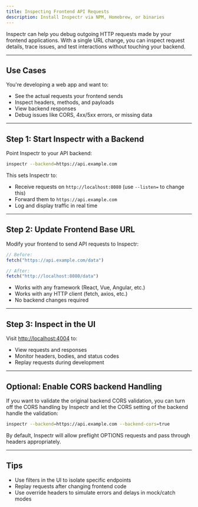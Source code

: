 ```yaml
---
title: Inspecting Frontend API Requests
description: Install Inspectr via NPM, Homebrew, or binaries
---
```



<FlowLocalBrowser client:only="react" />

Inspectr can help you debug outgoing HTTP requests made by your frontend applications. With a single URL change, you can inspect request details, trace issues, and test interactions without touching your backend.

---

## Use Cases

You're developing a web app and want to:

* See the actual requests your frontend sends
* Inspect headers, methods, and payloads
* View backend responses
* Debug issues like CORS, 4xx/5xx errors, or missing data

---

## Step 1: Start Inspectr with a Backend

Point Inspectr to your API backend:

```bash
inspectr --backend=https://api.example.com
```

This sets Inspectr to:

* Receive requests on `http://localhost:8080` (use `--listen=` to change this)
* Forward them to `https://api.example.com`
* Log and display traffic in real time

---

## Step 2: Update Frontend Base URL

Modify your frontend to send API requests to Inspectr:

```js
// Before:
fetch("https://api.example.com/data")
```

```js
// After:
fetch("http://localhost:8080/data")
```

* Works with any framework (React, Vue, Angular, etc.)
* Works with any HTTP client (fetch, axios, etc.)
* No backend changes required

---

## Step 3: Inspect in the UI

Visit [http://localhost:4004](http://localhost:4004) to:

* View requests and responses
* Monitor headers, bodies, and status codes
* Replay requests during development

---

## Optional: Enable CORS backend Handling

If you want to validate the original backend CORS validation, you can turn off the CORS handling by Inspectr and let the CORS setting of the backend handle the validation:

```bash
inspectr --backend=https://api.example.com --backend-cors=true
```

By default, Inspectr will allow preflight OPTIONS requests and pass through headers appropriately.

---

## Tips

* Use filters in the UI to isolate specific endpoints
* Replay requests after changing frontend code
* Use override headers to simulate errors and delays in mock/catch modes

[//]: # (---)

[//]: # (## 📚 Related Topics)
[//]: # ()
[//]: # (* [Mocking Responses →]&#40;/guides/mocking&#41;)
[//]: # (* [CLI Options →]&#40;/configuration/cli-options&#41;)
[//]: # (* [Expose Publicly →]&#40;/exposing/exposing-publicly&#41;)
